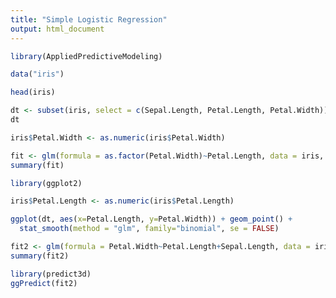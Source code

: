 ```yaml
---
title: "Simple Logistic Regression"
output: html_document
---
```


```r
library(AppliedPredictiveModeling)
```

```r
data("iris")
```
```r
head(iris)
```

```r
dt <- subset(iris, select = c(Sepal.Length, Petal.Length, Petal.Width))
dt
```
```r
iris$Petal.Width <- as.numeric(iris$Petal.Width)
```


```r
fit <- glm(formula = as.factor(Petal.Width)~Petal.Length, data = iris, family = binomial)
summary(fit)
```

```r
library(ggplot2)
```

```r
iris$Petal.Length <- as.numeric(iris$Petal.Length)
```


```r
ggplot(dt, aes(x=Petal.Length, y=Petal.Width)) + geom_point() +
  stat_smooth(method = "glm", family="binomial", se = FALSE)
```

```r
fit2 <- glm(formula = Petal.Width~Petal.Length+Sepal.Length, data = iris, family = binomial)
summary(fit2)
```

```r
library(predict3d)
ggPredict(fit2)
```

